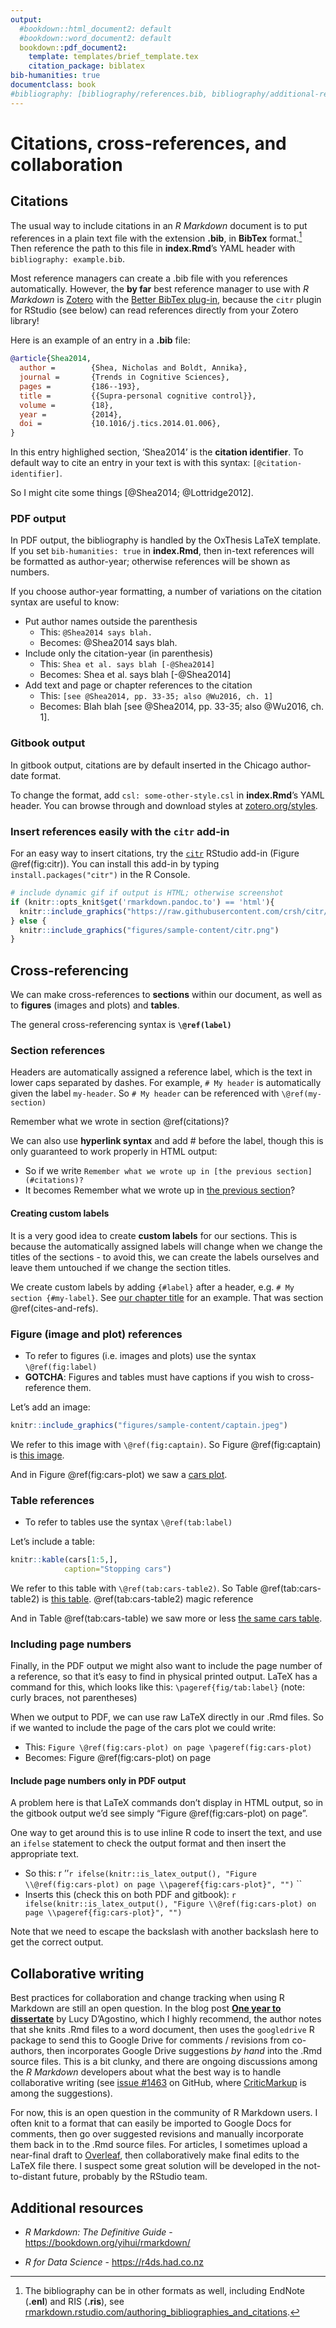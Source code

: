 ```yaml
---
output:
  #bookdown::html_document2: default
  #bookdown::word_document2: default
  bookdown::pdf_document2:
    template: templates/brief_template.tex
    citation_package: biblatex
bib-humanities: true
documentclass: book
#bibliography: [bibliography/references.bib, bibliography/additional-references.bib]
---
```


# Citations, cross-references, and collaboration {#cites-and-refs} 
\chaptermark{Citations and cross-refs}
\minitoc <!-- this will include a mini table of contents-->

## Citations
The usual way to include citations in an *R Markdown* document is to put references in a plain text file with the extension **.bib**, in **BibTex** format.[^bib-formats]
Then reference the path to this file in **index.Rmd**'s YAML header with `bibliography: example.bib`.

[^bib-formats]: The bibliography can be in other formats as well, including EndNote (**.enl**) and RIS (**.ris**), see [rmarkdown.rstudio.com/authoring_bibliographies_and_citations](https://rmarkdown.rstudio.com/authoring_bibliographies_and_citations.html).

Most reference managers can create a .bib file with you references automatically.
However, the **by far** best reference manager to use with *R Markdown* is [Zotero](https://www.zotero.org) with the [Better BibTex plug-in](https://retorque.re/zotero-better-bibtex/), because the `citr` plugin for RStudio (see below) can read references directly from your Zotero library!

Here is an example of an entry in a **.bib** file:
```bibtex
@article{Shea2014,
  author =        {Shea, Nicholas and Boldt, Annika},
  journal =       {Trends in Cognitive Sciences},
  pages =         {186--193},
  title =         {{Supra-personal cognitive control}},
  volume =        {18},
  year =          {2014},
  doi =           {10.1016/j.tics.2014.01.006},
}
```

In this entry highlighed section, 'Shea2014' is the **citation identifier**.
To default way to cite an entry in your text is with this syntax: `[@citation-identifier]`.

So I might cite some things [@Shea2014; @Lottridge2012].

### PDF output
In PDF output, the bibliography is handled by the OxThesis LaTeX template.
If you set `bib-humanities: true` in **index.Rmd**, then in-text references will be formatted as author-year; otherwise references will be shown as numbers.

If you choose author-year formatting, a number of variations on the citation syntax are useful to know:

- Put author names outside the parenthesis
  - This: `@Shea2014 says blah.`
  - Becomes: @Shea2014 says blah.
- Include only the citation-year (in parenthesis)
  - This: `Shea et al. says blah [-@Shea2014]`
  - Becomes: Shea et al. says blah [-@Shea2014]
- Add text and page or chapter references to the citation
  - This: `[see @Shea2014, pp. 33-35; also @Wu2016, ch. 1]`
  - Becomes: Blah blah [see @Shea2014, pp. 33-35; also @Wu2016, ch. 1].

### Gitbook output
In gitbook output, citations are by default inserted in the Chicago author-date format.

To change the format, add `csl: some-other-style.csl` in **index.Rmd**'s YAML header. 
You can browse through and download styles at [zotero.org/styles](https://www.zotero.org/styles).


\clearpage

<!-- clearpage ends the page, and also dumps out all floats.
  Floats are things like tables and figures. -->

### Insert references easily with the `citr` add-in
For an easy way to insert citations, try the [`citr`](https://github.com/crsh/citr) RStudio add-in (Figure \@ref(fig:citr)).
You can install this add-in by typing `install.packages("citr")` in the R Console.

```r
# include dynamic gif if output is HTML; otherwise screenshot
if (knitr::opts_knit$get('rmarkdown.pandoc.to') == 'html'){
  knitr::include_graphics("https://raw.githubusercontent.com/crsh/citr/master/tools/images/addin_demo.gif")
} else {
  knitr::include_graphics("figures/sample-content/citr.png")
}
```

## Cross-referencing
We can make cross-references to **sections** within our document, as well as to **figures** (images and plots) and **tables**.

The general cross-referencing syntax is **`\@ref(label)`**

### Section references
Headers are automatically assigned a reference label, which is the text in lower caps separated by dashes. For example, `# My header` is automatically given the label `my-header`. So `# My header` can be referenced with `\@ref(my-section)`

Remember what we wrote in section \@ref(citations)?

We can also use **hyperlink syntax** and add \# before the label, though this is only guaranteed to work properly in HTML output:

- So if we write `Remember what we wrote up in [the previous section](#citations)?`
- It becomes Remember what we wrote up in [the previous section](#citations)?

#### Creating custom labels
It is a very good idea to create **custom labels** for our sections. This is because the automatically assigned labels will change when we change the titles of the sections - to avoid this, we can create the labels ourselves and leave them untouched if we change the section titles.

We create custom labels by adding `{#label}` after a header, e.g. `# My section {#my-label}`.
See [our chapter title](#cites-and-refs) for an example. That was section \@ref(cites-and-refs).

### Figure (image and plot) references
- To refer to figures (i.e. images and plots) use the syntax `\@ref(fig:label)`
- **GOTCHA**: Figures and tables must have captions if you wish to cross-reference them.

Let's add an image:
```r
knitr::include_graphics("figures/sample-content/captain.jpeg")
```

We refer to this image with `\@ref(fig:captain)`.
So Figure \@ref(fig:captain) is [this image](#fig:captain).

And in Figure \@ref(fig:cars-plot) we saw a [cars plot](#fig:cars-plot).


### Table references
- To refer to tables use the syntax `\@ref(tab:label)`

Let's include a table:
```r
knitr::kable(cars[1:5,],
            caption="Stopping cars")
```

We refer to this table with `\@ref(tab:cars-table2)`. 
So Table \@ref(tab:cars-table2) is [this table](#tab:cars-table2).
\@ref(tab:cars-table2) magic reference

And in Table \@ref(tab:cars-table) we saw more or less [the same cars table](#tab:cars-table).

### Including page numbers
Finally, in the PDF output we might also want to include the page number of a reference, so that it's easy to find in physical printed output.
LaTeX has a command for this, which looks like this: `\pageref{fig/tab:label}` (note: curly braces, not parentheses)

When we output to PDF, we can use raw LaTeX directly in our .Rmd files. So if we wanted to include the page of the cars plot we could write:

- This: `Figure \@ref(fig:cars-plot) on page \pageref(fig:cars-plot)`
- Becomes: Figure \@ref(fig:cars-plot) on page \pageref{fig:cars-plot}

#### Include page numbers only in PDF output
A problem here is that LaTeX commands don't display in HTML output, so in the gitbook output we'd see simply "Figure \@ref(fig:cars-plot) on page ".

One way to get around this is to use inline R code to insert the text, and use an `ifelse` statement to check the output format and then insert the appropriate text.

- So this: `` ``r ''`r ifelse(knitr::is_latex_output(), "Figure \\@ref(fig:cars-plot) on page \\pageref{fig:cars-plot}", "")` ``
- Inserts this (check this on both PDF and gitbook): `r ifelse(knitr::is_latex_output(), "Figure \\@ref(fig:cars-plot) on page \\pageref{fig:cars-plot}", "")`

Note that we need to escape the backslash with another backslash here to get the correct output.


## Collaborative writing

Best practices for collaboration and change tracking when using R Markdown are still an open question. 
In the blog post [**One year to dissertate**](https://livefreeordichotomize.com/2018/09/14/one-year-to-dissertate/) by Lucy D'Agostino, which I highly recommend, the author notes that she knits .Rmd files to a word document, then uses the `googledrive` R package to send this to Google Drive for comments / revisions from co-authors, then incorporates Google Drive suggestions *by hand* into the .Rmd source files. 
This is a bit clunky, and there are ongoing discussions among the _R Markdown_ developers about what the best way is to handle collaborative writing (see [issue #1463](https://github.com/rstudio/rmarkdown/issues/1463) on GitHub, where [CriticMarkup](http://criticmarkup.com) is among the suggestions).

For now, this is an open question in the community of R Markdown users. 
I often knit to a format that can easily be imported to Google Docs for comments, then go over suggested revisions and manually incorporate them back in to the .Rmd source files. 
For articles, I sometimes upload a near-final draft to [Overleaf](https://www.overleaf.com/), then collaboratively make final edits to the LaTeX file there. 
I suspect some great solution will be developed in the not-to-distant future, probably by the RStudio team.


## Additional resources

- *R Markdown: The Definitive Guide* - <https://bookdown.org/yihui/rmarkdown/>

- *R for Data Science* - <https://r4ds.had.co.nz>